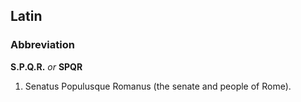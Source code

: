 ==Latin==
===Abbreviation===
'''S.P.Q.R.''' ''or'' '''SPQR'''
 
#Senatus Populusque Romanus (the senate and people of Rome).